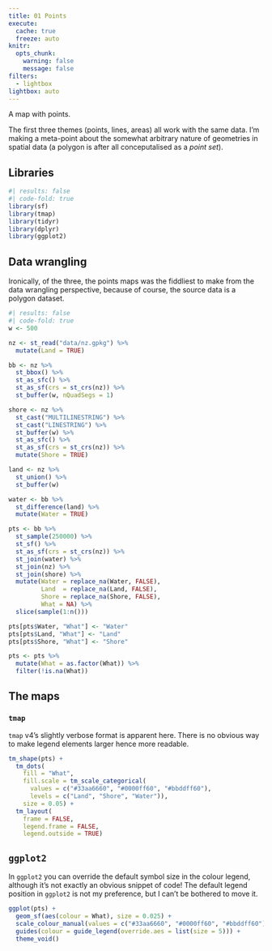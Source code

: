 ```yaml
---
title: 01 Points
execute: 
  cache: true
  freeze: auto
knitr:
  opts_chunk: 
    warning: false
    message: false
filters:
  - lightbox
lightbox: auto
---
```


A map with points.

The first three themes (points, lines, areas) all work with the same data. I'm making a meta-point about the somewhat arbitrary nature of geometries in spatial data (a polygon is after all conceputalised as a *point set*).

## Libraries
```r
#| results: false
#| code-fold: true
library(sf)
library(tmap)
library(tidyr)
library(dplyr)
library(ggplot2)
```

## Data wrangling
Ironically, of the three, the points maps was the fiddliest to make from the data wrangling perspective, because of course, the source data is a polygon dataset.

```r
#| results: false
#| code-fold: true
w <- 500

nz <- st_read("data/nz.gpkg") %>%
  mutate(Land = TRUE)

bb <- nz %>% 
  st_bbox() %>%
  st_as_sfc() %>%
  st_as_sf(crs = st_crs(nz)) %>%
  st_buffer(w, nQuadSegs = 1) 

shore <- nz %>% 
  st_cast("MULTILINESTRING") %>%
  st_cast("LINESTRING") %>%
  st_buffer(w) %>%
  st_as_sfc() %>%
  st_as_sf(crs = st_crs(nz)) %>%
  mutate(Shore = TRUE)

land <- nz %>%
  st_union() %>%
  st_buffer(w)

water <- bb %>%
  st_difference(land) %>%
  mutate(Water = TRUE)

pts <- bb %>%
  st_sample(250000) %>%
  st_sf() %>%
  st_as_sf(crs = st_crs(nz)) %>%
  st_join(water) %>%
  st_join(nz) %>%
  st_join(shore) %>%
  mutate(Water = replace_na(Water, FALSE),
         Land  = replace_na(Land, FALSE),
         Shore = replace_na(Shore, FALSE),
         What = NA) %>%
  slice(sample(1:n()))

pts[pts$Water, "What"] <- "Water"
pts[pts$Land, "What"] <- "Land"
pts[pts$Shore, "What"] <- "Shore"

pts <- pts %>%
  mutate(What = as.factor(What)) %>%
  filter(!is.na(What))
```

## The maps
### `tmap`
`tmap` v4's slightly verbose format is apparent here. There is no obvious way to make legend elements larger hence more readable.

```r
tm_shape(pts) + 
  tm_dots(
    fill = "What",
    fill.scale = tm_scale_categorical(
      values = c("#33aa6660", "#0000ff60", "#bbddff60"),
      levels = c("Land", "Shore", "Water")), 
    size = 0.05) +
  tm_layout(
    frame = FALSE,
    legend.frame = FALSE,
    legend.outside = TRUE)
```

## `ggplot2`
In `ggplot2` you can override the default symbol size in the colour legend, although it's not exactly an obvious snippet of code! The default legend position in `ggplot2` is not my preference, but I can't be bothered to move it.

```r
ggplot(pts) +
  geom_sf(aes(colour = What), size = 0.025) +
  scale_colour_manual(values = c("#33aa6660", "#0000ff60", "#bbddff60")) + 
  guides(colour = guide_legend(override.aes = list(size = 5))) +
  theme_void()
```

